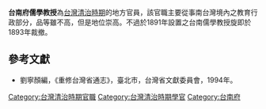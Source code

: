 '''台南府儒學教授'''為[[台灣清治時期|台灣清治時期]]的地方官員，該官職主要從事南台灣境內之教育行政部分，品等雖不高，但是地位崇高。不過於1891年設置之台南儒學教授旋即於1893年裁撤。
==參考文獻==
*劉寧顏編，《重修台灣省通志》，臺北市，台灣省文獻委員會，1994年。 

[[Category:台灣清治時期官職|Category:台灣清治時期官職]]
[[Category:台灣清治時期學官|Category:台灣清治時期學官]]
[[Category:台南府|Category:台南府]]